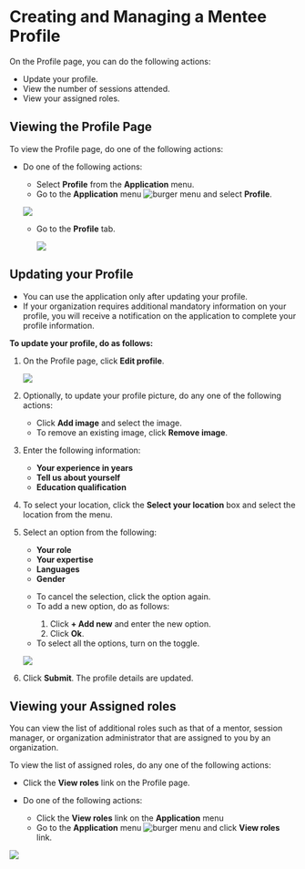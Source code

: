 
# Creating and Managing a Mentee Profile

On the Profile page, you can do the following actions:

* Update your profile.
* View the number of sessions attended.
* View your assigned roles.

## Viewing the Profile Page

To view the Profile page, do one of the following actions:

* Do one of the following actions:

    * Select <b>Profile</b> from the <b>Application</b> menu.
    * Go to the <b>Application</b> menu ![burger menu](media/burgermenu-icon.png) and select <b>Profile</b>.

    ![](media/portal-menteeapplicationmenu.png)

    * Go to the <b>Profile</b> tab.

        ![](media/profile-icon.png)

## Updating your Profile

<Admonition type="note"> 
<ul>
<li>You can use the application only after updating your profile.</li>
<li>If your organization requires additional mandatory information on your profile, you will receive a notification on the application to complete your profile information.</li>
</ul>
</Admonition> 

**To update your profile, do as follows:**


1. On the Profile page, click <b>Edit profile</b>.

    ![](media/portal-editmenteeprofile.png)

2. Optionally, to update your profile picture, do any one of the following actions:

    * Click <b>Add image</b> and select the image.
    * To remove an existing image, click <b>Remove image</b>.

3. Enter the following information:

    * <b>Your experience in years</b>
    * <b>Tell us about yourself</b>
    * <b>Education qualification</b>

4. To select your location, click the <b>Select your location</b> box and select the location from the menu.

5. Select an option from the following:

    * <b>Your role</b>
    * <b>Your expertise</b>
    * <b>Languages</b>
    * <b>Gender</b>

    <p>
        <Admonition type="tip">
        <ul>
        <li>To cancel the selection, click the option again.</li>
        <li>To add a new option, do as follows:</li>
            <ol>
            <li>Click <b>+ Add new</b> and enter the new option.</li>
            <li>Click <b>Ok</b>.</li>
            </ol>
        <li>To select all the options, turn on the toggle.</li>
        </ul>
        </Admonition>
    </p>

    ![](media/portal-createprofileoptions.png)

6. Click <b>Submit</b>. The profile details are updated.

## Viewing your Assigned roles

You can view the list of additional roles such as that of a mentor, session manager, or organization administrator that are assigned to you by an organization.

To view the list of assigned roles, do any one of the following actions:

* Click the **View roles** link on the Profile page.

* Do one of the following actions:

    * Click the **View roles** link on the <b>Application</b> menu
    * Go to the <b>Application</b> menu ![burger menu](media/burgermenu-icon.png) and click **View roles** link.

![](media/viewroles-mentee.png)